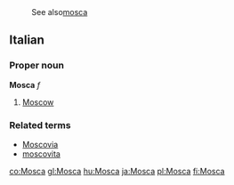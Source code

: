 :See also[[mosca]]

==Italian==
===Proper noun===
'''Mosca''' ''f''

# [[Moscow]]

===Related terms===
*[[Moscovia]]
*[[moscovita]]

[[co:Mosca]]
[[gl:Mosca]]
[[hu:Mosca]]
[[ja:Mosca]]
[[pl:Mosca]]
[[fi:Mosca]]